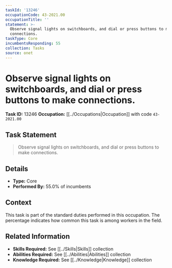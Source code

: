 ```yaml
---
taskId: '13246'
occupationCode: 43-2021.00
occupationTitle: ''
statement: >-
  Observe signal lights on switchboards, and dial or press buttons to make
  connections.
taskType: Core
incumbentsResponding: 55
collection: Tasks
source: onet
---
```

# Observe signal lights on switchboards, and dial or press buttons to make connections.

**Task ID:** 13246
**Occupation:** [[../Occupations|Occupation]] with code `43-2021.00`

## Task Statement

> Observe signal lights on switchboards, and dial or press buttons to make connections.

## Details

- **Type:** Core
- **Performed By:** 55.0% of incumbents

## Context

This task is part of the standard duties performed in this occupation. The percentage indicates how common this task is among workers in the field.

## Related Information

- **Skills Required:** See [[../Skills|Skills]] collection
- **Abilities Required:** See [[../Abilities|Abilities]] collection
- **Knowledge Required:** See [[../Knowledge|Knowledge]] collection
